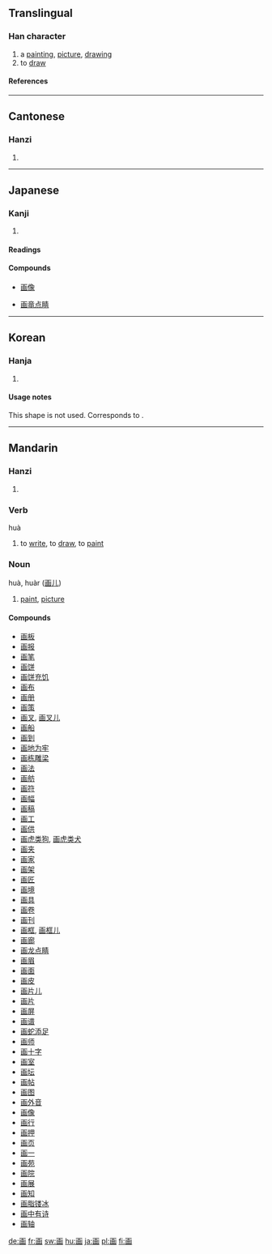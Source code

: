 {{see|畫}}

==Translingual==
===Han character===
{{Han char|rn=102|rad=田|as=03|sn=8|four=|canj=一山田 (MUW)}}
# a [[painting]], [[picture]], [[drawing]]
# to [[draw]]
====References====
{{Han ref|kx=0759.080|dkj=21739|dj=1169.080|hdz=42530.050|uh=753B|ud=30011}}
----
==Cantonese==
===Hanzi===
{{yue-hanzi|jyut=|y=[[wa2]], [[waak6]]}}
# {{defn|Cantonese}}
----
==Japanese==
===Kanji===
{{ja-kanji|grade=2|rs=田03}}
# {{defn|Japanese}}
====Readings====
{{ja-readings|on=[[が]] (ga), [[かく]] (kaku)|kun=[[かぎる]] (kagiru), [[はかる]] (hakaru), [[はかりごと]] (hakarigoto)}}


====Compounds====
{{top4}}
*[[画像]]
{{mid4}}
*[[画竜点睛]]
{{mid4}}
{{mid4}}
{{bottom}}

----
==Korean==
===Hanja===
{{ko-hanja|hangeul=화 (획)|eumhun=그림 화|rv=hwa (hoek)|mr=hwa (hoek)|y=hwa (hoyk)}}
# {{defn|Korean}}


====Usage notes====
This shape is not used. Corresponds to {{KOchar|畵}}.

----
==Mandarin==
===Hanzi===
{{cmn-hanzi|tra=畫|pin=[[huà]] ([[hua4]]), [[zhèn]] ([[zhen4]])|wg=[[hua4|hua<sup>4</sup>]], [[chen4|chen<sup>4</sup>]]}}
# {{defn|Mandarin}}

===Verb===
huà

# to [[write]], to [[draw]], to [[paint]]

===Noun===
huà, huàr ([[画儿]])

# [[paint]], [[picture]]

====Compounds====
*[[画板]]
*[[画报]]
*[[画笔]]
*[[画饼]]
*[[画饼充饥]]
*[[画布]]
*[[画册]]
*[[画策]]
*[[画叉]], [[画叉儿]]
*[[画船]]
*[[画到]]
*[[画地为牢]]
*[[画栋雕梁]]
*[[画法]]
*[[画舫]]
*[[画符]]
*[[画幅]]
*[[画稿]]
*[[画工]]
*[[画供]]
*[[画虎类狗]], [[画虎类犬]]
*[[画夹]]
*[[画家]]
*[[画架]]
*[[画匠]]
*[[画境]]
*[[画具]]
*[[画卷]]
*[[画刊]]
*[[画框]], [[画框儿]]
*[[画廊]]
*[[画龙点睛]]
*[[画眉]]
*[[画面]]
*[[画皮]]
*[[画片儿]]
*[[画片]]
*[[画屏]]
*[[画谱]]
*[[画蛇添足]]
*[[画师]]
*[[画十字]]
*[[画室]]
*[[画坛]]
*[[画帖]]
*[[画图]]
*[[画外音]]
*[[画像]]
*[[画行]]
*[[画押]]
*[[画页]]
*[[画一]]
*[[画苑]]
*[[画院]]
*[[画展]]
*[[画知]]
*[[画脂镂冰]]
*[[画中有诗]]
*[[画轴]]

[[de:画]]
[[fr:画]]
[[sw:画]]
[[hu:画]]
[[ja:画]]
[[pl:画]]
[[fi:画]]